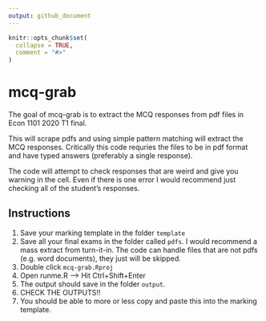 ```yaml
---
output: github_document
---
```


<!-- README.md is generated from README.Rmd. Please edit that file -->

```r
knitr::opts_chunk$set(
  collapse = TRUE,
  comment = "#>"
)
```

# mcq-grab

<!-- badges: start -->
<!-- badges: end -->

The goal of mcq-grab is to extract the MCQ responses from pdf files in Econ 1101 2020 T1 final. 

This will scrape pdfs and using simple pattern matching will extract the MCQ responses. Critically this code requries the files to be in pdf format and have typed answers (preferably a single response).

The code will attempt to check responses that are weird and give you warning in the cell. Even if there is one error I would recommend just checking all of the student's responses. 


## Instructions

1) Save your marking template in the folder `template`
2) Save all your final exams in the folder called `pdfs`. I would recommend a mass extract from turn-it-in. The code can handle files that are not pdfs (e.g. word documents), they just will be skipped.
3) Double click `mcq-grab.Rproj`
4) Open runme.R --> Hit Ctrl+Shift+Enter
5) The output should save in the folder `output`.
6) CHECK THE OUTPUTS!!
7) You should be able to more or less copy and paste this into the marking template. 
